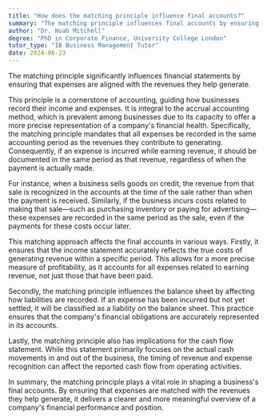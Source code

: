 ```yaml
---
title: "How does the matching principle influence final accounts?"
summary: "The matching principle influences final accounts by ensuring expenses are matched with the revenues they helped to generate."
author: "Dr. Noah Mitchell"
degree: "PhD in Corporate Finance, University College London"
tutor_type: "IB Business Management Tutor"
date: 2024-06-23
---
```


The matching principle significantly influences financial statements by ensuring that expenses are aligned with the revenues they help generate.

This principle is a cornerstone of accounting, guiding how businesses record their income and expenses. It is integral to the accrual accounting method, which is prevalent among businesses due to its capacity to offer a more precise representation of a company's financial health. Specifically, the matching principle mandates that all expenses be recorded in the same accounting period as the revenues they contribute to generating. Consequently, if an expense is incurred while earning revenue, it should be documented in the same period as that revenue, regardless of when the payment is actually made.

For instance, when a business sells goods on credit, the revenue from that sale is recognized in the accounts at the time of the sale rather than when the payment is received. Similarly, if the business incurs costs related to making that sale—such as purchasing inventory or paying for advertising—these expenses are recorded in the same period as the sale, even if the payments for these costs occur later.

This matching approach affects the final accounts in various ways. Firstly, it ensures that the income statement accurately reflects the true costs of generating revenue within a specific period. This allows for a more precise measure of profitability, as it accounts for all expenses related to earning revenue, not just those that have been paid.

Secondly, the matching principle influences the balance sheet by affecting how liabilities are recorded. If an expense has been incurred but not yet settled, it will be classified as a liability on the balance sheet. This practice ensures that the company's financial obligations are accurately represented in its accounts.

Lastly, the matching principle also has implications for the cash flow statement. While this statement primarily focuses on the actual cash movements in and out of the business, the timing of revenue and expense recognition can affect the reported cash flow from operating activities.

In summary, the matching principle plays a vital role in shaping a business's final accounts. By ensuring that expenses are matched with the revenues they help generate, it delivers a clearer and more meaningful overview of a company's financial performance and position.
    